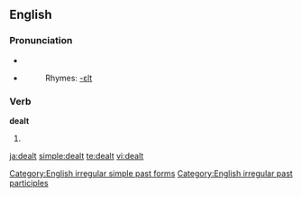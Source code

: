 ==English==

===Pronunciation===
*{{IPA|/'dεlt/}}
*{{audio|en-us-dealt.ogg|Audio (US)}}
*:Rhymes: [[Rhymes:English:-ɛlt|-ɛlt]]

===Verb===
'''dealt'''
# {{past of|deal}}

[[Category:English irregular simple past forms]]
[[Category:English irregular past participles]]

[[ja:dealt]]
[[simple:dealt]]
[[te:dealt]]
[[vi:dealt]]